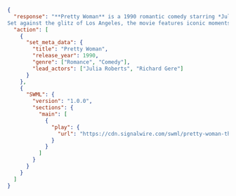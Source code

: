 ```json
{
  "response": "**Pretty Woman** is a 1990 romantic comedy starring *Julia Roberts* as Vivian Ward, a spirited Hollywood escort, and *Richard Gere* as Edward Lewis, a wealthy businessman. Directed by Garry Marshall, the film tells the story of their unexpected romance that begins as a business deal and blossoms into a modern fairytale.  
Set against the glitz of Los Angeles, the movie features iconic moments—like the Rodeo Drive shopping spree and a memorable opera night. It explores themes of class, love, transformation, and empowerment. Julia Roberts’ performance won her a Golden Globe and an Oscar nomination. It's now considered one of the most iconic romantic comedies ever made.",
  "action": [
    {
      "set_meta_data": {
        "title": "Pretty Woman",
        "release_year": 1990,
        "genre": ["Romance", "Comedy"],
        "lead_actors": ["Julia Roberts", "Richard Gere"]
      }
    },
    {
      "SWML": {
        "version": "1.0.0",
        "sections": {
          "main": [
            {
              "play": {
                "url": "https://cdn.signalwire.com/swml/pretty-woman-theme.mp3"
              }
            }
          ]
        }
      }
    }
  ]
}
```